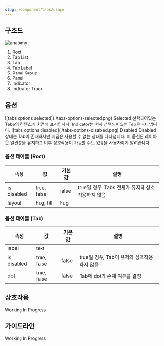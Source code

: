```yaml
---
slug: /component/tabs/usage
---
```


## 구조도

<Anatomy>![anatomy](./anatomy.png)</Anatomy>

1. Root
2. Tab List
3. Tab
4. Tab Label
5. Panel Group
6. Panel
7. Indicator
8. Indicator Track

## 옵션

<HalfCard>
  <HalfCardImageCell>
    ![tabs options selected](./tabs-options-selected.png)
  </HalfCardImageCell>
  <HalfCardDescriptionCell>
    <HalfCardDescriptionTitle>Selected</HalfCardDescriptionTitle>
    <HalfCardDescription>
      선택되어있는 Tabs의 컨텐츠가 화면에 표시됩니다. Indicator는 현재
      선택되어있는 Tab을 나타냅니다.
    </HalfCardDescription>
  </HalfCardDescriptionCell>
</HalfCard>

<HalfCard>
  <HalfCardImageCell>
    ![tabs options disabled](./tabs-options-disabled.png)
  </HalfCardImageCell>
  <HalfCardDescriptionCell>
    <HalfCardDescriptionTitle>Disabled</HalfCardDescriptionTitle>
    <HalfCardDescription>
      Disabled 상태는 Tab이 존재하지만 지금은 사용할 수 없는 상태를 나타냅니다.
      이 옵션은 레이아웃 일관성을 유지하고 이후 상호작용이 가능할 수도 있음을
      사용자에게 알려줍니다.
    </HalfCardDescription>
  </HalfCardDescriptionCell>
</HalfCard>

### 옵션 테이블 (Root)

| 속성        | 값          | 기본값 | 설명                                              |
| ----------- | ----------- | ------ | ------------------------------------------------- |
| is disabled | true, false | false  | true일 경우, Tabs 전체가 유저와 상호작용하지 않음 |
| layout      | hug, fill   | hug    |                                                   |

### 옵션 테이블 (Tab)

| 속성        | 값          | 기본값 | 설명                                        |
| ----------- | ----------- | ------ | ------------------------------------------- |
| label       | text        |        |                                             |
| is disabled | true, false | false  | true일 경우, Tab이 유저와 상호작용하지 않음 |
| dot         | true, false | false  | Tab에 dot의 존재 여부를 결정                |

## 상호작용

Working In Progress

## 가이드라인

Working In Progress
